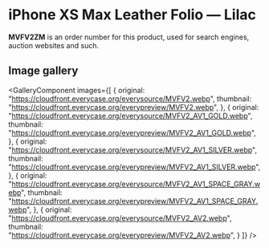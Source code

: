 
# iPhone XS Max Leather Folio — Lilac

<Callout type='info' emoji='👉🏻'>**MVFV2ZM** is an order number for this product, used for search engines, auction websites and such.</Callout>

## Image gallery

<GalleryComponent
    images={[
      {
        original: "https://cloudfront.everycase.org/everysource/MVFV2.webp",
        thumbnail: "https://cloudfront.everycase.org/everypreview/MVFV2.webp",
      },
      {
        original: "https://cloudfront.everycase.org/everysource/MVFV2_AV1_GOLD.webp",
        thumbnail: "https://cloudfront.everycase.org/everypreview/MVFV2_AV1_GOLD.webp",
      },
      {
        original: "https://cloudfront.everycase.org/everysource/MVFV2_AV1_SILVER.webp",
        thumbnail: "https://cloudfront.everycase.org/everypreview/MVFV2_AV1_SILVER.webp",
      },
      {
        original: "https://cloudfront.everycase.org/everysource/MVFV2_AV1_SPACE_GRAY.webp",
        thumbnail: "https://cloudfront.everycase.org/everypreview/MVFV2_AV1_SPACE_GRAY.webp",
      },
      {
        original: "https://cloudfront.everycase.org/everysource/MVFV2_AV2.webp",
        thumbnail: "https://cloudfront.everycase.org/everypreview/MVFV2_AV2.webp",
      }
    ]}
  />
